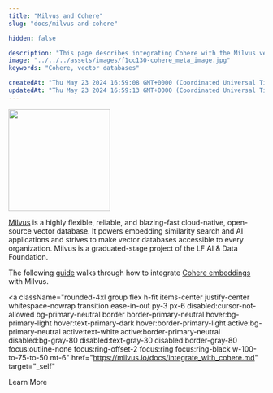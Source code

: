 ```yaml
---
title: "Milvus and Cohere"
slug: "docs/milvus-and-cohere"

hidden: false

description: "This page describes integrating Cohere with the Milvus vector database."
image: "../../../assets/images/f1cc130-cohere_meta_image.jpg"  
keywords: "Cohere, vector databases"

createdAt: "Thu May 23 2024 16:59:08 GMT+0000 (Coordinated Universal Time)"
updatedAt: "Thu May 23 2024 16:59:13 GMT+0000 (Coordinated Universal Time)"
---
```


<img src="../../../assets/images/92a8592-milvus-logo.png" width="200px" height="auto" class="light-bg" />

[Milvus](https://milvus.io/) is a highly flexible, reliable, and blazing-fast cloud-native, open-source vector database. It powers embedding similarity search and AI applications and strives to make vector databases accessible to every organization. Milvus is a graduated-stage project of the LF AI & Data Foundation.

The following [guide](https://milvus.io/docs/integrate_with_cohere.md) walks through how to integrate [Cohere embeddings](/docs/embeddings) with Milvus.

<a
  className="rounded-4xl group flex h-fit items-center justify-center whitespace-nowrap transition ease-in-out py-3 px-6 disabled:cursor-not-allowed bg-primary-neutral border border-primary-neutral hover:bg-primary-light hover:text-primary-dark hover:border-primary-light active:bg-primary-neutral active:text-white active:border-primary-neutral disabled:bg-gray-80 disabled:text-gray-30 disabled:border-gray-80 focus:outline-none focus:ring-offset-2 focus:ring focus:ring-black w-100-to-75-to-50 mt-6"
  href="https://milvus.io/docs/integrate_with_cohere.md"
  target="_self"
>
  <span className="text-sm lg:text-base">Learn More</span>
</a>

